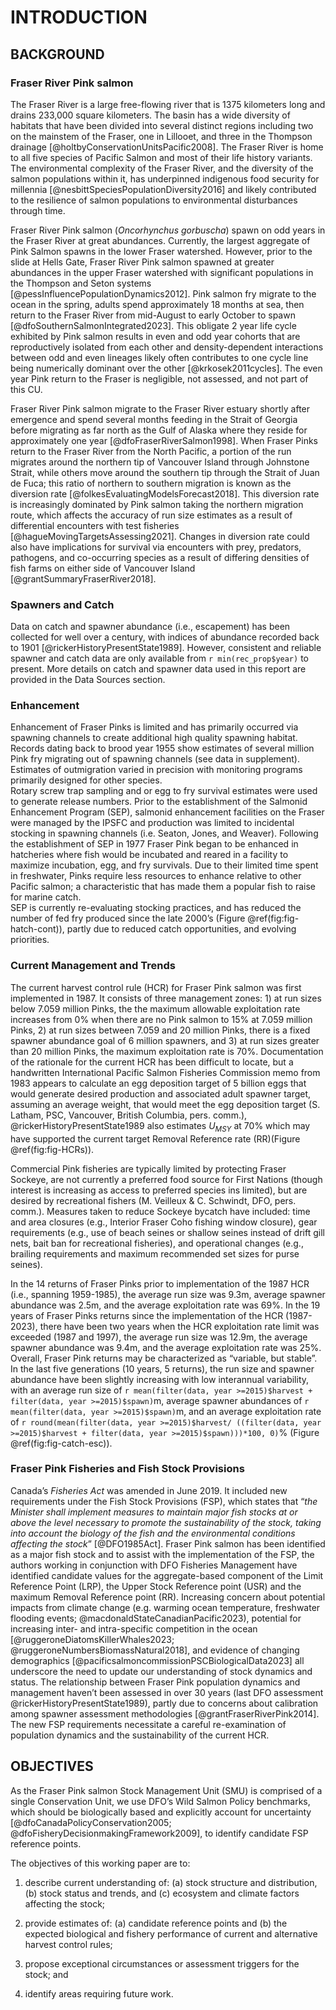 # INTRODUCTION 

## BACKGROUND  

### Fraser River Pink salmon  

The Fraser River is a large free-flowing river that is 1375 kilometers long and drains 233,000 square kilometers. 
The basin has a wide diversity of habitats that have been divided into several distinct regions including two on the mainstem of the Fraser, one in Lillooet, and three in the Thompson drainage [@holtbyConservationUnitsPacific2008]. 
The Fraser River is home to all five species of Pacific Salmon and most of their life history variants. The environmental complexity of the Fraser River, and the diversity of the salmon populations within it, has underpinned indigenous food security for millennia [@nesbittSpeciesPopulationDiversity2016] and likely contributed to the resilience of salmon populations to environmental disturbances through time. 

Fraser River Pink salmon (*Oncorhynchus gorbuscha*) spawn on odd years in the Fraser River at great abundances. 
Currently, the largest aggregate of Pink Salmon spawns in the lower Fraser watershed.
However, prior to the slide at Hells Gate, Fraser River Pink salmon spawned at greater abundances in the upper Fraser watershed with significant populations in the Thompson and Seton systems [@pessInfluencePopulationDynamics2012]. 
Pink salmon fry migrate to the ocean in the spring, adults spend approximately 18 months at sea, then return to the Fraser River from mid-August to early October to spawn [@dfoSouthernSalmonIntegrated2023]. 
This obligate 2 year life cycle exhibited by Pink salmon results in even and odd year cohorts that are reproductively isolated from each other and density-dependent interactions between odd and even lineages likely often contributes to one cycle line being numerically dominant over the other [@krkosek2011cycles]. The even year Pink return to the Fraser is negligible, not assessed, and not part of this CU.    

Fraser River Pink salmon migrate to the Fraser River estuary shortly after emergence and spend several months feeding in the Strait of Georgia before migrating as far north as the Gulf of Alaska where they reside for approximately one year [@dfoFraserRiverSalmon1998]. 
When Fraser Pinks return to the Fraser River from the North Pacific, a portion of the run migrates around the northern tip of Vancouver Island through Johnstone Strait, while others move around the southern tip through the Strait of Juan de Fuca; this ratio of northern to southern migration is known as the diversion rate [@folkesEvaluatingModelsForecast2018]. 
This diversion rate is increasingly dominated by Pink salmon taking the northern migration route, which affects the accuracy of run size estimates as a result of differential encounters with test fisheries [@hagueMovingTargetsAssessing2021]. 
Changes in diversion rate could also have implications for survival via encounters with prey, predators, pathogens, and co-occurring species as a result of differing densities of fish farms on either side of Vancouver Island [@grantSummaryFraserRiver2018]. 


### Spawners and Catch  

Data on catch and spawner abundance (i.e., escapement) has been collected for well over a century, with indices of abundance recorded back to 1901 [@rickerHistoryPresentState1989]. However, consistent and reliable spawner and catch data are only available from `r min(rec_prop$year)` to present. More details on catch and spawner data used in this report are provided in the Data Sources section.  

### Enhancement  

Enhancement of Fraser Pinks is limited and has primarily occurred via spawning channels to create additional high quality spawning habitat. Records dating back to brood year 1955 show estimates of several million Pink fry migrating out of spawning channels (see data in supplement). 
Estimates of outmigration varied in precision with monitoring programs primarily designed for other species.  
Rotary screw trap sampling and or egg to fry survival estimates were used to generate release numbers.
Prior to the establishment of the Salmonid Enhancement Program (SEP), salmonid enhancement facilities on the Fraser were managed by the IPSFC and production was limited to incidental stocking in spawning channels (i.e. Seaton, Jones, and Weaver). 
Following the establishment of SEP in 1977 Fraser Pink began to be enhanced in hatcheries where fish would be incubated and reared in a facility to maximize incubation, egg, and fry survivals. 
Due to their limited time spent in freshwater, Pinks require less resources to enhance relative to other Pacific salmon; a characteristic that has made them a popular fish to raise for marine catch.  
SEP is currently re-evaluating stocking practices, and has reduced the number of fed fry produced since the late 2000’s (Figure \@ref(fig:fig-hatch-cont)), partly due to reduced catch opportunities, and evolving priorities.  

### Current Management and Trends  

The current harvest control rule (HCR) for Fraser Pink salmon was first implemented in 1987. 
It consists of three management zones: 1) at run sizes below 7.059 million Pinks, the the maximum allowable exploitation rate increases from 0% when there are no Pink salmon to 15% at 7.059 million Pinks, 2) at run sizes between 7.059 and 20 million Pinks, there is a fixed spawner abundance goal of 6 million spawners, and 3) at run sizes greater than 20 million Pinks, the maximum exploitation rate is 70%. 
Documentation of the rationale for the current HCR has been difficult to locate, but a handwritten International Pacific Salmon Fisheries Commission memo from 1983 appears to calculate an egg deposition target of 5 billion eggs that would generate desired production and associated adult spawner target, assuming an average weight, that would meet the egg deposition target (S. Latham, PSC, Vancouver, British Columbia, pers. comm.), @rickerHistoryPresentState1989 also estimates $U_{MSY}$ at 70% which may have supported the current target Removal Reference rate (RR)(Figure \@ref(fig:fig-HCRs)).  

Commercial Pink fisheries are typically limited by protecting Fraser Sockeye, are not currently a preferred food source for First Nations (though interest is increasing as access to preferred species ins limited), but are desired by recreational fishers (M. Veilleux & C. Schwindt, DFO, pers. comm.).
Measures taken to reduce Sockeye bycatch have included: time and area closures (e.g., Interior Fraser Coho fishing window closure), gear requirements (e.g., use of beach seines or shallow seines instead of drift gill nets, bait ban for recreational fisheries), and operational changes (e.g., brailing requirements and maximum recommended set sizes for purse seines).  

In the 14 returns of Fraser Pinks prior to implementation of the 1987 HCR (i.e., spanning 1959-1985), the average run size was 9.3m, average spawner abundance was 2.5m, and the average exploitation rate was 69%. 
In the 19 years of Fraser Pinks returns since the implementation of the HCR (1987-2023), there have been two years when the HCR exploitation rate limit was exceeded (1987 and 1997), the average run size was 12.9m, the average spawner abundance was 9.4m, and the average exploitation rate was 25%. 
Overall, Fraser Pink returns may be characterized as “variable, but stable”. 
In the last five generations (10 years, 5 returns), the run size and spawner abundance have been slightly increasing with low interannual variability, with an average run size of `r mean(filter(data, year >=2015)$harvest + filter(data, year >=2015)$spawn)`m, average spawner abundances of `r mean(filter(data, year >=2015)$spawn)`m, and an average exploitation rate of `r round(mean(filter(data, year >=2015)$harvest/ ((filter(data, year >=2015)$harvest + filter(data, year >=2015)$spawn)))*100, 0)`% (Figure \@ref(fig:fig-catch-esc)).  

### Fraser Pink Fisheries and Fish Stock Provisions  

Canada’s *Fisheries Act* was amended in June 2019. 
It included new requirements under the  Fish Stock Provisions (FSP), which states that "*the Minister shall implement measures to maintain major fish stocks at or above the level necessary to promote the sustainability of the stock, taking into account the biology of the fish and the environmental conditions affecting the stock*" [@DFO1985Act]. 
Fraser Pink salmon has been identified as a major fish stock and to assist with the implementation of the FSP, the authors working in conjunction with DFO Fisheries Management have identified candidate values for the aggregate-based component of the Limit Reference Point (LRP), the Upper Stock Reference point (USR) and the maximum Removal Reference point (RR). 
Increasing concern about potential impacts from climate change (e.g. warming ocean temperature, freshwater flooding events; @macdonaldStateCanadianPacific2023), potential for increasing inter- and intra-specific competition in the ocean [@ruggeroneDiatomsKillerWhales2023; @ruggeroneNumbersBiomassNatural2018], and evidence of changing demographics [@pacificsalmoncommissionPSCBiologicalData2023] all underscore the need to update our understanding of stock dynamics and status. 
The relationship between Fraser Pink population dynamics and management haven't been assessed in over 30 years (last DFO assessment @rickerHistoryPresentState1989), partly due to concerns about calibration among spawner assessment methodologies [@grantFraserRiverPink2014]. 
The new FSP requirements necessitate a careful re-examination of population dynamics and the sustainability of the current HCR. 


## OBJECTIVES  

As the Fraser Pink salmon Stock Management Unit (SMU) is comprised of a single Conservation Unit, we use DFO’s Wild Salmon Policy benchmarks, which should be biologically based and explicitly account for uncertainty [@dfoCanadaPolicyConservation2005; @dfoFisheryDecisionmakingFramework2009], to identify candidate FSP reference points. 

The objectives of this working paper are to:  

1. describe current understanding of: (a) stock structure and distribution, (b) stock status and trends, and (c) ecosystem and climate factors affecting the stock;   

2. provide estimates of: (a) candidate reference points and (b) the expected biological and fishery performance of current and alternative harvest control rules;   

3. propose exceptional circumstances or assessment triggers for the stock; and   

4. identify areas requiring future work.   
